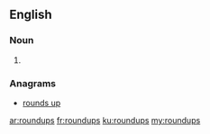 ==English==

===Noun===
{{head|en|noun plural form}}

# {{plural of|roundup|lang=en}}

===Anagrams===
* [[rounds up#English|rounds up]]

[[ar:roundups]]
[[fr:roundups]]
[[ku:roundups]]
[[my:roundups]]